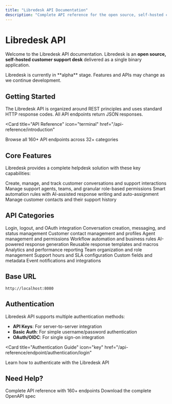 ```yaml
---
title: "Libredesk API Documentation"
description: "Complete API reference for the open source, self-hosted customer support desk"
---
```


# Libredesk API

Welcome to the Libredesk API documentation. Libredesk is an **open source, self-hosted customer support desk** delivered as a single binary application.

<Note>
  Libredesk is currently in **alpha** stage. Features and APIs may change as we continue development.
</Note>

## Getting Started

The Libredesk API is organized around REST principles and uses standard HTTP response codes. All API endpoints return JSON responses.

<Card
  title="API Reference"
  icon="terminal"
  href="/api-reference/introduction"
>
  Browse all 160+ API endpoints across 32+ categories
</Card>

## Core Features

Libredesk provides a complete helpdesk solution with these key capabilities:

<CardGroup cols={2}>
  <Card
    title="Conversation Management"
    icon="messages"
    href="/api-reference/endpoint/conversations/get-all-conversations"
  >
    Create, manage, and track customer conversations and support interactions
  </Card>
  <Card
    title="Agent Management"
    icon="users"
    href="/api-reference/endpoint/agents/get-agents"
  >
    Manage support agents, teams, and granular role-based permissions
  </Card>
  <Card
    title="Smart Automation"
    icon="robot"
    href="/api-reference/endpoint/automations/get-automation-rules"
  >
    Smart automation rules with AI-assisted response writing and auto-assignment
  </Card>
  <Card
    title="Customer Management"
    icon="address-book"
    href="/api-reference/endpoint/contacts/get-contacts"
  >
    Manage customer contacts and their support history
  </Card>
</CardGroup>

## API Categories

<AccordionGroup>
  <Accordion title="Core Operations" icon="gear">
    <CardGroup cols={2}>
      <Card title="Authentication" href="/api-reference/endpoint/authentication/login">
        Login, logout, and OAuth integration
      </Card>
      <Card title="Conversations" href="/api-reference/endpoint/conversations/get-all-conversations">
        Conversation creation, messaging, and status management  
      </Card>
      <Card title="Contacts" href="/api-reference/endpoint/contacts/get-contacts">
        Customer contact management and profiles
      </Card>
      <Card title="Agents" href="/api-reference/endpoint/agents/get-agents">
        Agent management and permissions
      </Card>
    </CardGroup>
  </Accordion>

  <Accordion title="Advanced Features" icon="sparkles">
    <CardGroup cols={2}>
      <Card title="Automations" href="/api-reference/endpoint/automations/get-automation-rules">
        Workflow automation and business rules
      </Card>
      <Card title="AI Completions" href="/api-reference/endpoint/ai-completions/a-i-completion">
        AI-powered response generation
      </Card>
      <Card title="Templates & Macros" href="/api-reference/endpoint/templates/get-templates">
        Reusable response templates and macros
      </Card>
      <Card title="Reports" href="/api-reference/endpoint/reports/overview-charts">
        Analytics and performance reporting
      </Card>
    </CardGroup>
  </Accordion>

  <Accordion title="Configuration" icon="settings">
    <CardGroup cols={2}>
      <Card title="Teams & Roles" href="/api-reference/endpoint/teams/get-teams">
        Team organization and role management
      </Card>
      <Card title="Business Hours" href="/api-reference/endpoint/business-hours/get-business-hours">
        Support hours and SLA configuration
      </Card>
      <Card title="Custom Attributes" href="/api-reference/endpoint/custom-attributes/get-custom-attributes">
        Custom fields and metadata
      </Card>
      <Card title="Webhooks" href="/api-reference/endpoint/webhooks/get-webhooks">
        Event notifications and integrations
      </Card>
    </CardGroup>
  </Accordion>
</AccordionGroup>

## Base URL

```
http://localhost:8080
```

## Authentication

Libredesk API supports multiple authentication methods:

- **API Keys**: For server-to-server integration
- **Basic Auth**: For simple username/password authentication  
- **OAuth/OIDC**: For single sign-on integration

<Card
  title="Authentication Guide"
  icon="key" 
  href="/api-reference/endpoint/authentication/login"
>
  Learn how to authenticate with the Libredesk API
</Card>

## Need Help?

<CardGroup cols={2}>
  <Card
    title="Browse All Endpoints"
    icon="list"
    href="/api-reference/introduction"
  >
    Complete API reference with 160+ endpoints
  </Card>
  <Card
    title="OpenAPI Specification"
    icon="code"
    href="/api-reference/openapi.json"
  >
    Download the complete OpenAPI spec
  </Card>
</CardGroup>
